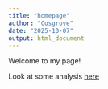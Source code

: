 ```yaml
---
title: "homepage"
author: "Cosgrove"
date: "2025-10-07"
output: html_document
---
```


Welcome to my page!

Look at some analysis [here](newpage.html)
